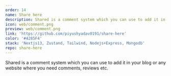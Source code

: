 ```yaml
---
order: 14
name: Share here
description: Shared is a comment system which you can use to add it in your blog or any website where you need comments, reviews etc.
icon: web/comment.png
preview: web/comment.png
link: 'https://github.com/piyushyadav0191/share-here'
color: '#4285F4'
stack: 'Nextjs13, Zustand, Tailwind, Nodejs+Express, Mongodb'
repo: share-here
---
```


Shared is a comment system which you can use to add it in your blog or any website where you need comments, reviews etc.
